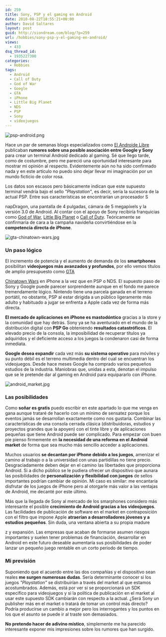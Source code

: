 ```yaml
---
id: 259
title: Sony, PSP y el gaming en Android
date: 2010-08-22T18:55:21+00:00
author: David Saltares
layout: post
guid: http://siondream.com/blog/?p=259
url: /hobbies/sony-psp-y-el-gaming-en-android/
views:
  - 433
dsq_thread_id:
  - 1935227308
categories:
  - Hobbies
tags:
  - Android
  - Call of Duty
  - God of War
  - Google
  - GTA
  - iPhone
  - Little Big Planet
  - NDS
  - PSP
  - Sony
  - videojuegos
---
```


![psp-android.png](/img/wp/psp-android.webp)

Hace un par de semanas blogs especializados como [El Androide Libre](http://www.elandroidelibre.com/2010/08/sony-ericsson-quiere-ser-el-rey-de-los-juegos-en-android.html) publicaban **rumores sobre una posible asociación entre Google y Sony** para crear un terminal Android dedicado al gaming. Sé que llego tarde, como de costumbre, pero me pareció una oportunidad interesante para mostrar mi opinión al respecto. Evidentemente aún no ha sido confirmado nada y en este artículo no puedo sino dejar llevar mi imaginación por un mundo ficticio de color rosa.

Los datos son escasos pero básicamente indican que este supuesto terminal vendría bajo el sello _"Playstation"_, es decir, sería la sucesora de la actual PSP. Entre sus características se encontrarían un procesador S

napDragon, una pantalla de 4 pulgadas, cámara de 5 megapíxels y la versión 3.0 de Android. Al contar con el apoyo de Sony recibiría franquicias como [God of War](http://es.wikipedia.org/wiki/God_of_War), [Little Big Planet](http://en.wikipedia.org/wiki/LittleBigPlanet) o [Call of Duty](http://es.wikipedia.org/wiki/Call_of_Duty). Teóricamente se confirmaría de cara a la campaña navideña convirtiéndose en la **competencia directa de iPhone**.

![gta-chinatown-wars.jpg](/img/wp/gta-chinatown-wars.webp)

### Un paso lógico

El incremento de potencia y el aumento de demanda de los **smartphones** posibilitan **videojuegos más avanzados y profundos**, por ello vemos títulos de amplio presupuesto como [GTA](http://es.wikipedia.org/wiki/Grand_Theft_Auto:_Chinatown_Wars)

[Chinatown Wars](http://es.wikipedia.org/wiki/Grand_Theft_Auto:_Chinatown_Wars) en iPhone a la vez que en PSP o NDS. El supuesto paso de Sony y Google puede parecer sorprendente aunque en el fondo me parece tremendamente lógico. Nintendo tiene una parcela ganada en el terreno portátil, no obstante, PSP al estar dirigida a un público ligeramente más adulto y habituado a jugar se enfrenta a Apple cada vez de forma más directa.

**El mercado de aplicaciones en iPhone es mastodóntico** gracias a la store y la comunidad que hay detrás. Sony ya se ha aventurado en el mundo de la distribución digital con **PSP Go** obteniendo **resultados catastróficos**. El elevado precio de la consola, la imposibilidad de recuperar títulos ya adquiridos y el deficiente acceso a los juegos la condenaron casi de forma inmediata.

**Google desea expandir** cada vez más **su sistema operativo** para móviles y su punto débil es el terreno multimedia dentro del cual se encuentran los videojuegos. Desde hace meses Google ha comprado varios pequeños estudios de la industria. Maniobras que, unidas a esta, denotan el impulso que se le pretende dar al gaming en Android para equipararlo con iPhone.

![android_market.jpg](/img/wp/android_market.webp)

### Las posibilidades

Como **soñar es gratis** puedo escribir en este apartado lo que me venga en gana aunque trataré de hacerlo con un mínimo de sensatez porque los eventos jamás se desarrollan exactamente como nos gustaría. Combinar las características de una consola cerrada clásica (distribuidoras, estudios y proyectos grandes que la apoyen) con el tinte libre y de aplicaciones pequeñas que tiene Android puede ser complicado. Para empezar con buen pie pienso firmemente en **la necesidad de una reforma en el Android market** de forma que sea mucho más sencillo acceder a aplicaciones.

Muchos usuarios **se decantan por iPhone debido a los juegos**, amenizar el camino al trabajo o a la universidad con unas partidillas no tiene precio. Desgraciadamente deben dejar en el camino las libertades que proporciona Android. Si a dicho público se le pudiera ofrecer un dispositivo que aunara las posibilidades de **personalización y flexibilidad con juegos** de sellos importantes podrían cambiar de opinión. Mi caso es similar: me encantaría disfrutar de los juegos de iPhone pero al otorgarle más valor a las ventajas de Android, me decanté por este último.

Más que la llegada de Sony al mercado de los smarphones considero más interesante el posible **crecimiento de Android gracias a los videojuegos**. Las facilidades de publicación de software en el market en contraposición con el filtro que impone Apple **atraerían a desarrolladores jóvenes y a estudios pequeños**. Sin duda, una ventana abierta a su propia madure

z y expansión. Las empresas que acaban de formarse asumen riesgos importantes y suelen tener problemas de financiación, desarrollar en Android en este futuro deseable aumentaría sus posibilidades de poder lanzar un pequeño juego rentable en un corto periodo de tiempo.

### Mi previsión

Suponiendo que el acuerdo entre las dos compañías y el dispositivo sean reales **me surgen numerosas dudas**. Sería determinante conocer si los juegos _"Playstation"_ se distribuirían a través del market al que estamos acostumbrados. Además, está por ver si se proporcionará un SDK específico para videojuegos y si la política de publicación en el market al usar este supuesto SDK cambiarán con respecto a la actual. ¿Será Sony un publisher más en el market o tratará de tomar un control más directo? Podría producirse un cambio a mejor pero los interrogantes y los puntos en los que el asunto se puede ir al traste son demasiados.

**No pretendo hacer de adivino místico**, simplemente me ha parecido interesante exponer mis impresiones sobre los rumores que han surgido.
